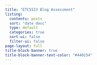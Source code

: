 ```yaml
---
title: "ETC5523 Blog Assessment"
listing:
  contents: posts
  sort: "date desc"
  type: default
  categories: true
  sort-ui: false
  filter-ui: false
page-layout: full
title-block-banner: true
title-block-banner-text-color: "#440154"
---
```



